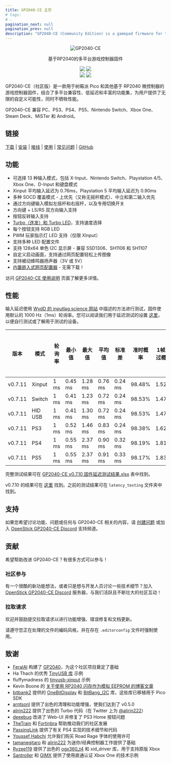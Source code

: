 ```yaml
---
title: GP2040-CE 主页
# tags:
# -
pagination_next: null
pagination_prev: null
description: "GP2040-CE (Community Edition) is a gamepad firmware for the Raspberry Pi Pico and other boards based on the RP2040 microcontrollers that combines multi-platform compatibility, low latency and a rich feature set to provide endless customization possibilities without sacrificing performance."
---
```


<p align="center">
  <a>
    <img alt="GP2040-CE" src="https://raw.githubusercontent.com/OpenStickCommunity/Site/main/docs/assets/images/gp2040-ce-logo.png" />
  </a>
</p>

<p align="center">
  基于RP2040的多平台游戏控制器固件
</p>

<p align="center">
  <img src="https://img.shields.io/github/license/OpenStickCommunity/GP2040-CE" />
  <img src="https://img.shields.io/github/actions/workflow/status/OpenStickCommunity/GP2040-CE/cmake.yml" />
  <br />
  <img src="https://img.shields.io/badge/inputlag.science-0.86%20ms-blue" />
  <img src="https://img.shields.io/badge/MiSTer%20latency-0.765%20ms-blue" />
</p>

<p>
  GP2040-CE（社区版）是一款用于树莓派 Pico 和其他基于 RP2040 微控制器的游戏控制器固件，结合了多平台兼容性、低延迟和丰富的功能集，为用户提供了无限的自定义可能性，同时不牺牲性能。
</p>

<p>
  GP2040-CE 兼容 PC、PS3、PS4、PS5、Nintendo Switch、Xbox One、Steam Deck、MiSTer 和 Android。
</p>

## 链接

[下载](./downloads) | [安装](/installation) | [接线](/controller-build/wiring) | [使用](/usage) | [常见问题](/faq/faq-general) | [GitHub](https://github.com/OpenStickCommunity/GP2040-CE)

## 功能

- 可选择 13 种输入模式，包括 X-Input、Nintendo Switch、Playstation 4/5、Xbox One、D-Input 和键盘模式
- Xinput 平均输入延迟为 0.76ms，Playstation 5 平均输入延迟为 0.90ms
- 多种 SOCD 覆盖模式 - 上优先（又称无摇杆模式）、中立和第二输入优先
- 通过方向键输入模拟左摇杆和右摇杆，以及专用切换开关
- 方向键 + LS/RS 双方向输入支持
- 按钮反转输入支持
- [Turbo（连发）和 Turbo LED](/add-ons/turbo)，支持速度选择
- 每个按钮支持 RGB LED
- PWM 玩家指示灯 LED 支持（仅限 XInput）
- 支持多种 LED 配置文件
- 支持 128x64 单色 I2C 显示屏 - 兼容 SSD1306、SH1106 和 SH1107
- 自定义启动画面，支持通过网页配置轻松上传图像
- 支持被动蜂鸣器扬声器（3V 或 5V）
- [内置嵌入式网页配置器](/web-configurator) - 无需下载！

访问 [GP2040-CE 使用说明](/usage) 页面了解更多详情。

## 性能

输入延迟使用 [WydD 的 inputlag.science 网站](https://inputlag.science/controller/methodology) 中描述的方法进行测试，固件使用默认的 1000 Hz（1ms）轮询率。您可以阅读我们用于延迟测试的设置 [这里](https://github.com/OpenStickCommunity/Site/blob/main/latency_testing/README.md)，以便自行测试或了解用于测试的设备。

| 版本    | 模式      | 轮询率   | 最小值   | 最大值   | 平均值   | 标准差   | 准时概率 | 1帧跳过概率 | 2帧跳过概率 |
| ------- | --------- | -------- | -------- | -------- | -------- | -------- | ---------- | ------------- | ------------- |
| v0.7.11 | Xinput    | 1 ms     | 0.45 ms  | 1.28 ms  | 0.76 ms  | 0.24 ms  | 98.48%     | 1.52%         | 0%            |
| v0.7.11 | Switch    | 1 ms     | 0.41 ms  | 1.23 ms  | 0.72 ms  | 0.24 ms  | 98.53%     | 1.47%         | 0%            |
| v0.7.11 | HID USB   | 1 ms     | 0.41 ms  | 1.30 ms  | 0.72 ms  | 0.24 ms  | 98.53%     | 1.47%         | 0%            |
| v0.7.11 | PS3       | 1 ms     | 0.52 ms  | 1.46 ms  | 0.83 ms  | 0.24 ms  | 98.38%     | 1.62%         | 0%            |
| v0.7.11 | PS4       | 1 ms     | 0.55 ms  | 2.37 ms  | 0.90 ms  | 0.32 ms  | 98.19%     | 1.81%         | 0%            |
| v0.7.11 | PS5       | 1 ms     | 0.55 ms  | 2.37 ms  | 0.91 ms  | 0.33 ms  | 98.17%     | 1.83%         | 0%            |

完整测试结果可在 [GP2040-CE v0.7.10 固件延迟测试结果.xlsx](https://github.com/OpenStickCommunity/Site/raw/main/latency_testing/GP2040-CE_Firmware_Latency_Test_Results_v0.7.11.xlsx) 表中找到。

v0.7.10 的结果可在 [这里](https://github.com/OpenStickCommunity/Site/raw/main/latency_testing/GP2040-CE_Firmware_Latency_Test_Results_v0.7.10.xlsx) 找到。之前的测试结果可在 `latency_testing` 文件夹中找到。

## 支持

如果您希望讨论功能、问题或任何与 GP2040-CE 相关的内容，请 [创建问题](https://github.com/OpenStickCommunity/GP2040-CE/issues/new) 或加入 [OpenStick GP2040-CE Discord](https://discord.gg/k2pxhke7q8) 支持频道。

## 贡献

希望帮助改进 GP2040-CE？有很多方式可以参与！

### 社区参与

有一个很酷的新功能想法，或者只是想与开发人员讨论一些技术细节？加入 [OpenStick GP2040-CE Discord](https://discord.gg/k2pxhke7q8) 服务器，与我们活跃且不断壮大的社区互动！

### 拉取请求

欢迎并鼓励提交拉取请求以进行功能增强、错误修复和文档更新。

请遵守您正在处理的文件的编码风格，并在存在 `.editorconfig` 文件时强制使用。

## 致谢

- [FeralAI](https://github.com/FeralAI) 构建了 [GP2040](https://github.com/FeralAI/GP2040)，为这个社区项目奠定了基础
- Ha Thach 的优秀 [TinyUSB 库](https://github.com/hathach/tinyusb) 示例
- fluffymadness 的 [tinyusb-xinput](https://github.com/fluffymadness/tinyusb-xinput) 示例
- Kevin Boone 的 [关于使用 RP2040 闪存作为模拟 EEPROM 的博客文章](https://kevinboone.me/picoflash.html)
- [bitbank2](https://github.com/bitbank2) 提供的 [OneBitDisplay](https://github.com/bitbank2/OneBitDisplay) 和 [BitBang_I2C](https://github.com/bitbank2/BitBang_I2C) 库，这些库已移植用于 Pico SDK
- [arntsonl](https://github.com/arntsonl) 提供了出色的清理和功能增强，使我们达到了 v0.5.0
- [alirin222](https://github.com/alirin222) 提供了出色的 Turbo 代码（在 Twitter 上为 [@alirin222](https://twitter.com/alirin222)）
- [deeebug](https://github.com/deeebug) 改进了 Web-UI 并修复了 PS3 Home 按钮问题
- [TheTrain](https://github.com/TheTrainGoes/GP2040-Projects) 和 [Fortinbra](https://github.com/Fortinbra) 帮助推动我们的社区发展
- [PassingLink](https://github.com/passinglink/passinglink) 提供了有关 PS4 实现的技术细节和代码
- [Youssef Habchi](https://youssef-habchi.com/) 允许我们购买 Road Rage 字体的使用许可
- [tamanegitaro](https://github.com/tamanegitaro/) 和 [alirin222](https://github.com/alirin222) 为迷你/经典控制器工作提供了基础
- [Ryzee119](https://github.com/Ryzee119) 提供了出色的 [ogx360_t4](https://github.com/Ryzee119/ogx360_t4/) 和 xid_driver 库，用于支持原版 Xbox
- [Santroller](https://github.com/Santroller/Santroller) 和 [GIMX](https://github.com/matlo/GIMX) 提供了使用直通认证 Xbox One 的技术示例
